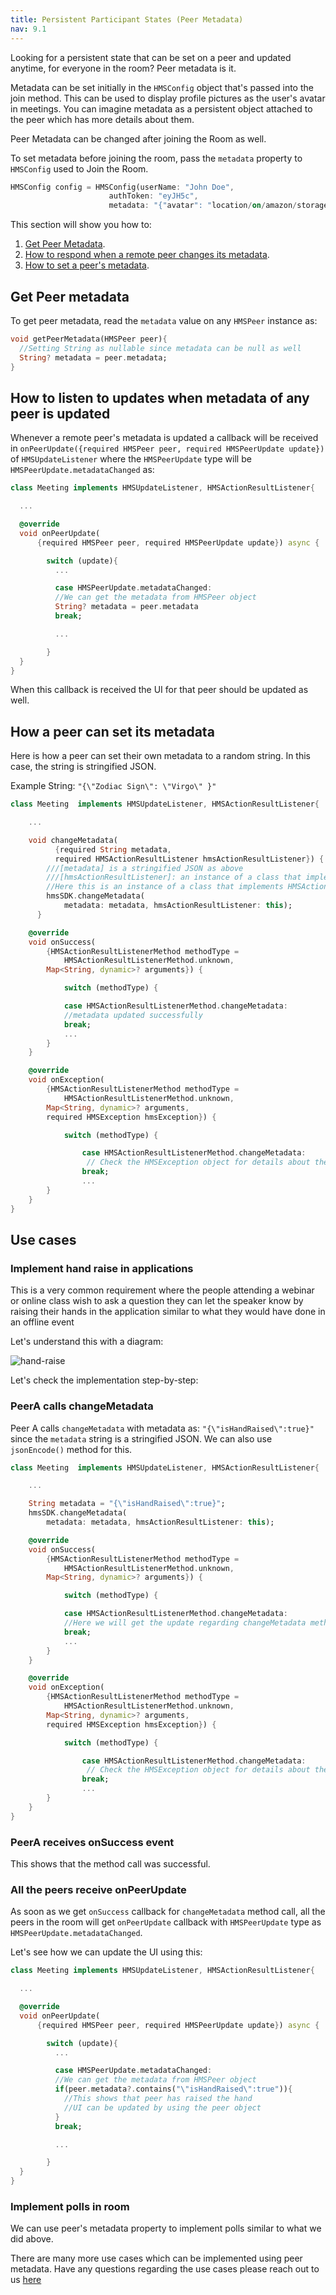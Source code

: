 ---
title: Persistent Participant States (Peer Metadata)
nav: 9.1
---

Looking for a persistent state that can be set on a peer and updated anytime, for everyone in the room? Peer metadata is it.

Metadata can be set initially in the `HMSConfig` object that's passed into the join method. This can be used to display profile pictures as the user's avatar in meetings. You can imagine metadata as a persistent object attached to the peer which has more details about them.

Peer Metadata can be changed after joining the Room as well.

To set metadata before joining the room, pass the `metadata` property to `HMSConfig` used to Join the Room.

```dart
HMSConfig config = HMSConfig(userName: "John Doe",
                      authToken: "eyJH5c",
                      metadata: "{"avatar": "location/on/amazon/storage"}");
```

This section will show you how to:

1. [Get Peer Metadata](#get-peer-metadata).
2. [How to respond when a remote peer changes its metadata](#how-to-listen-to-updates-when-metadata-of-any-peer-is-updated).
3. [How to set a peer's metadata](#how-a-peer-can-set-its-metadata).

## Get Peer metadata

To get peer metadata, read the `metadata` value on any `HMSPeer` instance as:

```dart
void getPeerMetadata(HMSPeer peer){
  //Setting String as nullable since metadata can be null as well
  String? metadata = peer.metadata;
}
```

## How to listen to updates when metadata of any peer is updated

Whenever a remote peer's metadata is updated a callback will be received in `onPeerUpdate({required HMSPeer peer, required HMSPeerUpdate update})` of `HMSUpdateListener` where the `HMSPeerUpdate` type will be `HMSPeerUpdate.metadataChanged` as:

```dart
class Meeting implements HMSUpdateListener, HMSActionResultListener{

  ...

  @override
  void onPeerUpdate(
      {required HMSPeer peer, required HMSPeerUpdate update}) async {

        switch (update){
          ...

          case HMSPeerUpdate.metadataChanged:
          //We can get the metadata from HMSPeer object
          String? metadata = peer.metadata
          break;

          ...

        }
  }
}
```

When this callback is received the UI for that peer should be updated as well.

## How a peer can set its metadata

Here is how a peer can set their own metadata to a random string. In this case, the string is stringified JSON.

Example String: `"{\"Zodiac Sign\": \"Virgo\" }"`

```dart
class Meeting  implements HMSUpdateListener, HMSActionResultListener{

    ...

    void changeMetadata(
          {required String metadata,
          required HMSActionResultListener hmsActionResultListener}) {
        ///[metadata] is a stringified JSON as above
        ///[hmsActionResultListener]: an instance of a class that implements HMSActionResultListener
        //Here this is an instance of a class that implements HMSActionResultListener i.e. Meeting
        hmsSDK.changeMetadata(
            metadata: metadata, hmsActionResultListener: this);
      }

    @override
    void onSuccess(
        {HMSActionResultListenerMethod methodType =
            HMSActionResultListenerMethod.unknown,
        Map<String, dynamic>? arguments}) {

            switch (methodType) {

            case HMSActionResultListenerMethod.changeMetadata:
            //metadata updated successfully
            break;
            ...
        }
    }

    @override
    void onException(
        {HMSActionResultListenerMethod methodType =
            HMSActionResultListenerMethod.unknown,
        Map<String, dynamic>? arguments,
        required HMSException hmsException}) {

            switch (methodType) {

                case HMSActionResultListenerMethod.changeMetadata:
                 // Check the HMSException object for details about the error
                break;
                ...
        }
    }
}
```

## Use cases

### Implement hand raise in applications

This is a very common requirement where the people attending a webinar or online class wish to ask a question they can let the
speaker know by raising their hands in the application similar to what they would have done in an offline event

Let's understand this with a diagram:

![hand-raise](/docs/v2/flutter-raise-hand-flowchart.png)

Let's check the implementation step-by-step:

<div className="steps-container">

### PeerA calls changeMetadata

Peer A calls `changeMetadata` with metadata as: `"{\"isHandRaised\":true}"` since the `metadata` string is a stringified JSON.
We can also use `jsonEncode()` method for this.

```dart
class Meeting  implements HMSUpdateListener, HMSActionResultListener{

    ...

    String metadata = "{\"isHandRaised\":true}";
    hmsSDK.changeMetadata(
        metadata: metadata, hmsActionResultListener: this);

    @override
    void onSuccess(
        {HMSActionResultListenerMethod methodType =
            HMSActionResultListenerMethod.unknown,
        Map<String, dynamic>? arguments}) {

            switch (methodType) {

            case HMSActionResultListenerMethod.changeMetadata:
            //Here we will get the update regarding changeMetadata method
            break;
            ...
        }
    }

    @override
    void onException(
        {HMSActionResultListenerMethod methodType =
            HMSActionResultListenerMethod.unknown,
        Map<String, dynamic>? arguments,
        required HMSException hmsException}) {

            switch (methodType) {

                case HMSActionResultListenerMethod.changeMetadata:
                 // Check the HMSException object for details about the error
                break;
                ...
        }
    }
}
```

### PeerA receives onSuccess event

This shows that the method call was successful.

### All the peers receive onPeerUpdate

As soon as we get `onSuccess` callback for `changeMetadata` method call, all the peers in the room will get `onPeerUpdate` callback
with `HMSPeerUpdate` type as `HMSPeerUpdate.metadataChanged`.

Let's see how we can update the UI using this:

```dart
class Meeting implements HMSUpdateListener, HMSActionResultListener{

  ...

  @override
  void onPeerUpdate(
      {required HMSPeer peer, required HMSPeerUpdate update}) async {

        switch (update){
          ...

          case HMSPeerUpdate.metadataChanged:
          //We can get the metadata from HMSPeer object
          if(peer.metadata?.contains("\"isHandRaised\":true")){
            //This shows that peer has raised the hand
            //UI can be updated by using the peer object
          }
          break;

          ...

        }
  }
}
```

</div>

### Implement polls in room

We can use peer's metadata property to implement polls similar to what we did above.

There are many more use cases which can be implemented using peer metadata. Have any questions regarding the use cases please reach out to us [here](https://100ms.live/discord)
